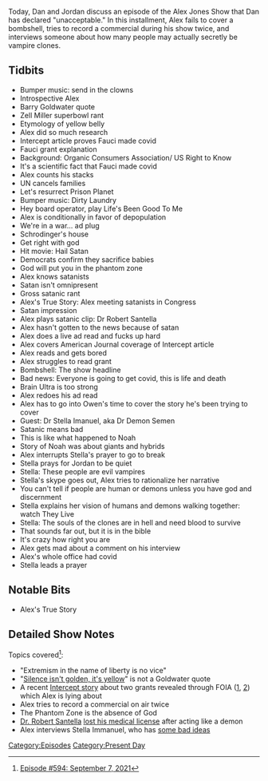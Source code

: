 {{DEFAULTSORT:
    #_EPISODE_0594:September 7, 2021
}}{{Episode
    | title           = September 7, 2021
    | caption         = [https://knowledgefight.libsyn.com/594-september-7-2021 Listen to this episode on Libsyn]
    | episodeNumber   = 594
    | length          = 02:10:55
    | airDate         = September 9, 2021
    | coverageDate    = September 7, 2021
    | episodeType     = [[:Category:Present Day|Present Day]]
    | appearance      = [[Barry Goldwater]], [[Zell Miller]], [[Robert Santella]], [[Stella Imanuel]]
    | oocDrop         = List of people who aren't stupid
    | previousEpisode = [[593: September 2, 2021]]
    | nextEpisode     = [[595: Boulder Missiles and Gettysburg Nukes]]
}}

{{Stub}}

Today, Dan and Jordan discuss an episode of the Alex Jones Show that Dan has declared "unacceptable."  In this installment, Alex fails to cover a bombshell, tries to record a commercial during his show twice, and interviews someone about how many people may actually secretly be vampire clones.

==Tidbits==

*Bumper music: send in the clowns
*Introspective Alex
*Barry Goldwater quote
*Zell Miller superbowl rant
*Etymology of yellow belly
*Alex did so much research
*Intercept article proves Fauci made covid
*Fauci grant explanation
*Background: Organic Consumers Association/ US Right to Know
*It's a scientific fact that Fauci made covid
*Alex counts his stacks
*UN cancels families
*Let's resurrect Prison Planet
*Bumper music: Dirty Laundry
*Hey board operator, play Life's Been Good To Me
*Alex is conditionally in favor of depopulation
*We're in a war... ad plug
*Schrodinger's house
*Get right with god
*Hit movie: Hail Satan
*Democrats confirm they sacrifice babies
*God will put you in the phantom zone
*Alex knows satanists
*Satan isn't omnipresent
*Gross satanic rant
*Alex's True Story: Alex meeting satanists in Congress
*Satan impression
*Alex plays satanic clip: Dr Robert Santella
*Alex hasn't gotten to the news because of satan
*Alex does a live ad read and fucks up hard
*Alex covers American Journal coverage of Intercept article
*Alex reads and gets bored
*Alex struggles to read grant
*Bombshell: The show headline
*Bad news: Everyone is going to get covid, this is life and death
*Brain Ultra is too strong
*Alex redoes his ad read
*Alex has to go into Owen's time to cover the story he's been trying to cover
*Guest: Dr Stella Imanuel, aka Dr Demon Semen
*Satanic means bad
*This is like what happened to Noah
*Story of Noah was about giants and hybrids
*Alex interrupts Stella's prayer to go to break
*Stella prays for Jordan to be quiet
*Stella: These people are evil vampires
*Stella's skype goes out, Alex tries to rationalize her narrative
*You can't tell if people are human or demons unless you have god and discernment
*Stella explains her vision of humans and demons walking together: watch They Live
*Stella: The souls of the clones are in hell and need blood to survive
*That sounds far out, but it is in the bible
*It's crazy how right you are
*Alex gets mad about a comment on his interview
*Alex's whole office had covid
*Stella leads a prayer

==Notable Bits==

*Alex's True Story

==Detailed Show Notes==

Topics covered<ref>[https://knowledgefight.com/research/2021/9/9/episode-594-september-7-2021 Episode #594: September 7, 2021]</ref>:

*"Extremism in the name of liberty is no vice"
*"[https://www.congress.gov/crec/2004/02/12/CREC-2004-02-12-pt1-PgS1271-2.pdf Silence isn't golden, it's yellow]" is not a Goldwater quote
*A recent [https://theintercept.com/2021/09/06/new-details-emerge-about-coronavirus-research-at-chinese-lab/ Intercept story] about two grants revealed through FOIA ([https://www.documentcloud.org/documents/21055989-understanding-risk-bat-coronavirus-emergence-grant-notice 1], [https://www.documentcloud.org/documents/21055988-risk-zoonotic-virus-hotspots-grant-notice 2]) which Alex is lying about
*Alex tries to record a commercial on air twice
*The Phantom Zone is the absence of God
*[https://www2.mbc.ca.gov/BreezePDL/document.aspx?did=AAAGL170822224306361.DID&licenseNumber=23945&licenseType=G&path=%5CDIDOCS%5C20170822%5CDMRAAAGL21%5C#page=1 Dr. Robert Santella] [https://www.nbcsandiego.com/news/local/san-diego-abortion-doctor-says-he-will-surrender-medical-license/22981/ lost his medical license] after acting like a demon
*Alex interviews Stella Immanuel, who has [https://www.thedailybeast.com/stella-immanuel-trumps-new-covid-doctor-believes-in-alien-dna-demon-sperm-and-hydroxychloroquine some bad ideas]

[[Category:Episodes]]
[[Category:Present Day]]